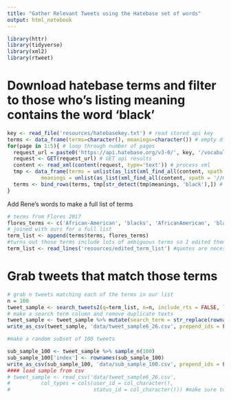 ```yaml
---
title: "Gather Relevant Tweets using the Hatebase set of words"
output: html_notebook
---
```


```r
library(httr)
library(tidyverse)
library(xml2)
library(rtweet)
```


# Download hatebase terms and filter to those who's listing meaning contains the word 'black'
```r
key <- read_file('resources/hatebasekey.txt') # read stored api key
terms <- data_frame(terms=character(), meanings=character()) # empty df for terms
for(page in 1:5){ # loop through number of pages
  request_url = paste0('https://api.hatebase.org/v3-0/', key, '/vocabulary/xml/about_ethnicity=1%7clanguage=eng%7cpage=',page) # make api call url
  request <- GET(request_url) # GET api results
  content <- read_xml(content(request, type='text')) # process xml
  tmp <- data_frame(terms = unlist(as_list(xml_find_all(content, xpath = '//vocabulary'))), # pull out the resulting terms
           meanings = unlist(as_list(xml_find_all(content, xpath = '//meaning')))) # and their meanings
  terms <- bind_rows(terms, tmp[str_detect(tmp$meanings, 'black'),]) # only keep terms which mention 'black' in their meaning field
}

```

Add Rene's words to make a full list of terms
```r
# terms from Flores 2017
flores_terms <- c('African-American', 'blacks', 'AfricanAmerican', 'black people', 'black ppl', 'black guy', 'black girl', 'black dude', 'black men', 'black female', 'black man', 'black male', 'black women')
# joined with ours for a full list
term_list <- append(terms$terms, flores_terms)
#turns out those terms include lots of ambiguous terms so I edited them by hand
term_list <- read_lines('resources/edited_term_list') #quotes are necessary
```

# Grab tweets that match those terms
```r
# grab n tweets matching each of the terms in our list
n = 100
tweet_sample <- search_tweets2(q=term_list, n=n, include_rts = FALSE, lang = "en")
# make a search term column and remove duplicate texts
tweet_sample <- tweet_sample %>% mutate(search_term = str_replace(rownames(tweet_sample), '\\..+','')) %>% distinct(text, .keep_all = TRUE)
write_as_csv(tweet_sample, 'data/tweet_sample6_26.csv', prepend_ids = FALSE) # save sample as csv

#make a random subset of 100 tweets

sub_sample_100 <- tweet_sample %>% sample_n(100)
sub_sample_100['index'] <- rownames(sub_sample_100)
write_as_csv(sub_sample_100, 'data/sub_sample_100.csv', prepend_ids = FALSE) # save sample as csv
#### load sample from csv
# tweet_sample <- read_csv('data/tweet_sample6_26.csv', 
#          col_types = cols(user_id = col_character(), 
#                           status_id = col_character())) #make sure to maintain user_id and status_id as character strings!
```


